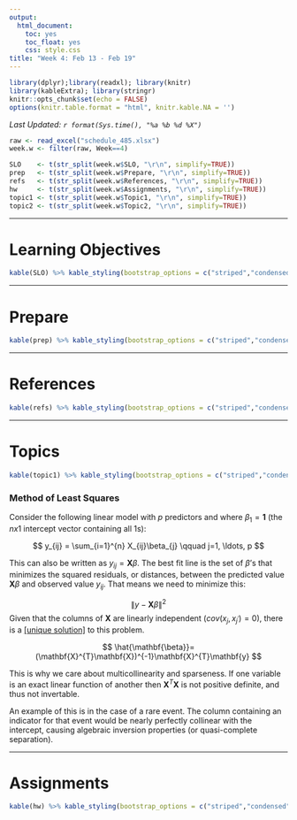 ```yaml
---
output:
  html_document:
    toc: yes
    toc_float: yes
    css: style.css
title: "Week 4: Feb 13 - Feb 19"
---
```


```r
library(dplyr);library(readxl); library(knitr)
library(kableExtra); library(stringr)
knitr::opts_chunk$set(echo = FALSE)
options(knitr.table.format = "html", knitr.kable.NA = '') 
```
_Last Updated: `r format(Sys.time(), "%a %b %d %X")` _


```r
raw <- read_excel("schedule_485.xlsx")
week.w <- filter(raw, Week==4)

SLO    <- t(str_split(week.w$SLO, "\r\n", simplify=TRUE))
prep   <- t(str_split(week.w$Prepare, "\r\n", simplify=TRUE))
refs   <- t(str_split(week.w$References, "\r\n", simplify=TRUE))
hw     <- t(str_split(week.w$Assignments, "\r\n", simplify=TRUE))
topic1 <- t(str_split(week.w$Topic1, "\r\n", simplify=TRUE))
topic2 <- t(str_split(week.w$Topic2, "\r\n", simplify=TRUE))
```

----

# Learning Objectives
```r
kable(SLO) %>% kable_styling(bootstrap_options = c("striped","condensed"))
```

----

# Prepare
```r
kable(prep) %>% kable_styling(bootstrap_options = c("striped","condensed"))
```

----

# References
```r
kable(refs) %>% kable_styling(bootstrap_options = c("striped","condensed"))
```

----

# Topics

```r
kable(topic1) %>% kable_styling(bootstrap_options = c("striped","condensed"))
```


### Method of Least Squares 

Consider the following linear model with $p$ predictors and where $\beta_{1}= \mathbf{1}$ (the $nx1$ intercept vector containing all 1s): 

$$
y_{ij} = \sum_{i=1}^{n} X_{ij}\beta_{j} \qquad j=1, \ldots, p
$$

This can also be written as $y_{ij} = \mathbf{X}\beta$. The best fit line is the set of $\beta$'s that minimizes the squared residuals, or distances, between the predicted value $\mathbf{X}\beta$ and observed value $y_{ij}$. That means we need to minimize this: 

$$
\lVert y-\mathbf{X}\beta \rVert^{2}
$$
Given that the columns of $\mathbf{X}$ are linearly independent ($cov(x_{j}, x_{j^{'}})=0$), there is a [[unique solution]](https://en.wikipedia.org/wiki/Linear_least_squares_(mathematics)#Derivation_of_the_normal_equations) to this problem. 

$$
\hat{\mathbf{\beta}}=(\mathbf{X}^{T}\mathbf{X})^{-1}\mathbf{X}^{T}\mathbf{y} 
$$

This is why we care about multicollinearity and sparseness. If one variable is an exact linear function of another then $\mathbf{X}^{T}\mathbf{X}$ is not positive definite, and thus not invertable. 

An example of this is in the case of a rare event. The column containing an indicator for that event would be nearly perfectly collinear with the intercept, causing algebraic inversion properties (or quasi-complete separation). 


----

# Assignments
```r
kable(hw) %>% kable_styling(bootstrap_options = c("striped","condensed"))
```
